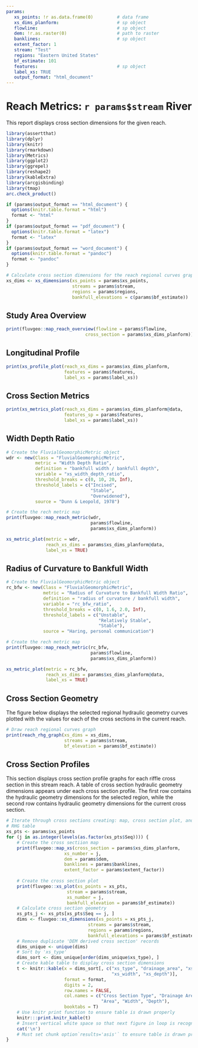 ```yaml
---
params:
   xs_points: !r as.data.frame(0)         # data frame
   xs_dims_planform:                      # sp object
   flowline:                              # sp object
   dem: !r.as.raster(0)                   # path to raster
   banklines:                             # sp object
   extent_factor: 1
   stream: "Test"
   regions: "Eastern United States"
   bf_estimate: 101
   features:                              # sp object
   label_xs: TRUE
   output_format: "html_document"
---
```


# Reach Metrics: `r params$stream` River
This report displays cross section dimensions for the given reach.

```r
library(assertthat)
library(dplyr)
library(knitr)
library(rmarkdown)
library(Metrics)
library(ggplot2)
library(ggrepel)
library(reshape2)
library(kableExtra)
library(arcgisbinding)
library(tmap)
arc.check_product()
```

```r
if (params$output_format == "html_document") {
  options(knitr.table.format = "html")
  format <- "html"
}
if (params$output_format == "pdf_document") {
  options(knitr.table.format = "latex")
  format <- "latex"
}
if (params$output_format == "word_document") {
  options(knitr.table.format = "pandoc")
  format <- "pandoc"
}
```

```r
# Calculate cross section dimensions for the reach regional curves graph
xs_dims <- xs_dimensions(xs_points = params$xs_points,
                         streams = params$stream,
                         regions = params$regions,
                         bankfull_elevations = c(params$bf_estimate))
```

## Study Area Overview
```r
print(fluvgeo::map_reach_overview(flowline = params$flowline, 
                              cross_section = params$xs_dims_planform))
```

## Longitudinal Profile
```r
print(xs_profile_plot(reach_xs_dims = params$xs_dims_planform, 
                      features = params$features, 
                      label_xs = params$label_xs))
```

## Cross Section Metrics
```r
print(xs_metrics_plot(reach_xs_dims = params$xs_dims_planform@data, 
                      features_sp = params$features,
                      label_xs = params$label_xs))
```

## Width Depth Ratio
```r
# Create the FluvialGeomorphicMetric object
wdr <- new(Class = "FluvialGeomorphicMetric",
           metric = "Width Depth Ratio",
           definition = "bankfull width / bankfull depth",
           variable = "xs_width_depth_ratio",
           threshold_breaks = c(0, 10, 20, Inf),
           threshold_labels = c("Incised",
                                "Stable",
                                "Overwidened"),
           source = "Dunn & Leopold, 1978")

# Create the rech metric map
print(fluvgeo::map_reach_metric(wdr,
                                params$flowline,
                                params$xs_dims_planform))
```

```r
xs_metric_plot(metric = wdr,
               reach_xs_dims = params$xs_dims_planform@data,
               label_xs = TRUE)
```

## Radius of Curvature to Bankfull Width
```r
# Create the FluvialGeomorphicMetric object
rc_bfw <- new(Class = "FluvialGeomorphicMetric",
              metric = "Radius of Curvature to Bankfull Width Ratio",
              definition = "radius of curvature / bankfull width",
              variable = "rc_bfw_ratio",
              threshold_breaks = c(0, 1.6, 2.0, Inf),
              threshold_labels = c("Unstable",
                                   "Relatively Stable",
                                   "Stable"),
              source = "Haring, personal communication")

# Create the rech metric map
print(fluvgeo::map_reach_metric(rc_bfw,
                                params$flowline,
                                params$xs_dims_planform))
```

```r
xs_metric_plot(metric = rc_bfw,
               reach_xs_dims = params$xs_dims_planform@data,
               label_xs = TRUE)
```

## Cross Section Geometry
The figure below displays the selected regional hydraulic geometry curves plotted with the values for each of the cross sections in the current reach.

```r
# Draw reach regional curves graph
print(reach_rhg_graph(xs_dims = xs_dims,
                      streams = params$stream,
                      bf_elevation = params$bf_estimate))
```

## Cross Section Profiles
This section displays cross section profile graphs for each riffle cross section in this stream reach. A table of cross section hydraulic geometry dimensions appears under each cross section profile. The first row contains the hydraulic geometry dimensions for the selected region, while the second row contains hydraulic geometry dimensions for the current cross section.

```r
# Iterate through cross sections creating: map, cross section plot, and 
# RHG table
xs_pts <- params$xs_points
for (j in as.integer(levels(as.factor(xs_pts$Seq)))) {
    # Create the cross sectiion map
    print(fluvgeo::map_xs(cross_section = params$xs_dims_planform,
                      xs_number = j,
                      dem = params$dem,
                      banklines = params$banklines,
                      extent_factor = params$extent_factor))
  
    # Create the cross section plot
    print(fluvgeo::xs_plot(xs_points = xs_pts,
                       stream = params$stream,
                       xs_number = j,
                       bankfull_elevation = params$bf_estimate))
    # Calculate cross section geometry
    xs_pts_j <- xs_pts[xs_pts$Seq == j, ]
    dims <- fluvgeo::xs_dimensions(xs_points = xs_pts_j,
                               streams = params$stream,
                               regions = params$regions,
                               bankfull_elevations = params$bf_estimate)
    # Remove duplicate 'DEM derived cross section' records
    dims_unique <- unique(dims)
    # Sort by 'xs_type'
    dims_sort <- dims_unique[order(dims_unique$xs_type), ]
    # Create kable table to display cross section dimensions
    t <- knitr::kable(x = dims_sort[, c("xs_type", "drainage_area", "xs_area", 
                                        "xs_width", "xs_depth")],
                      format = format,
                      digits = 2,
                      row.names = FALSE,
                      col.names = c("Cross Section Type", "Drainage Area", 
                                    "Area", "Width", "Depth"),
                      booktabs = T)
    # Use knitr print function to ensure table is drawn properly
    knitr:::print.knitr_kable(t)
    # Insert vertical white space so that next figure in loop is recognized
    cat('\n')
    # Must set chunk option`results='asis'` to ensure table is drawn properly
}
```
